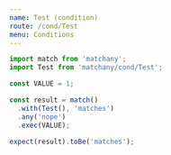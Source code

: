 ```yaml
---
name: Test (condition)
route: /cond/Test
menu: Conditions
---
```


```js
import match from 'matchany';
import Test from 'matchany/cond/Test';

const VALUE = 1;

const result = match()
  .with(Test(), 'matches')
  .any('nope')
  .exec(VALUE);

expect(result).toBe('matches');
```
